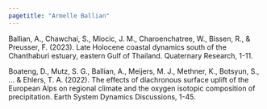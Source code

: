 ```yaml
---
pagetitle: "Armelle Ballian"
---
```

Ballian, A., Chawchai, S., Miocic, J. M., Charoenchatree, W., Bissen, R., & Preusser, F. (2023). Late Holocene coastal dynamics south of the Chanthaburi estuary, eastern Gulf of Thailand. Quaternary Research, 1-11.  

Boateng, D., Mutz, S. G., Ballian, A., Meijers, M. J., Methner, K., Botsyun, S., ... & Ehlers, T. A. (2022). The effects of diachronous surface uplift of the European Alps on regional climate and the oxygen isotopic composition of precipitation. Earth System Dynamics Discussions, 1-45.  
